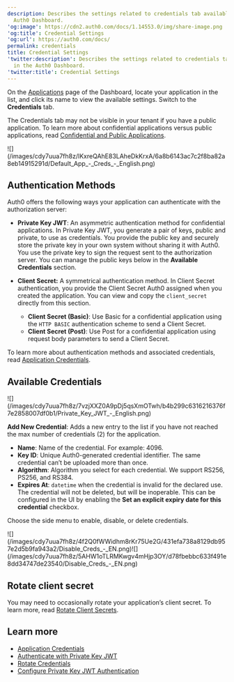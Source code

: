 ```yaml
---
description: Describes the settings related to credentials tab available in the
  Auth0 Dashboard.
'og:image': https://cdn2.auth0.com/docs/1.14553.0/img/share-image.png
'og:title': Credential Settings
'og:url': https://auth0.com/docs/
permalink: credentials
title: Credential Settings
'twitter:description': Describes the settings related to credentials tab available
  in the Auth0 Dashboard.
'twitter:title': Credential Settings
---
```

On the [Applications](http://manage.auth0.com/#/applications) page of the Dashboard, locate your application in the list, and click its name to view the available settings. Switch to the **Credentials** tab.

<Callout icon="file-lines" color="#0EA5E9" iconType="regular">

The Credentials tab may not be visible in your tenant if you have a public application. To learn more about confidential applications versus public applications, read [Confidential and Public Applications](/docs/get-started/applications/confidential-and-public-applications).

</Callout>

<Frame>![](/images/cdy7uua7fh8z/lKxreQAhE83LAheDkKrxA/6a8b6143ac7c2f8ba82a8eb14915291d/Default_App_-_Creds_-_English.png)</Frame>

## Authentication Methods

Auth0 offers the following ways your application can authenticate with the <Tooltip tip="Authorization Server: Centralized server that contributes to defining the boundaries of a user’s access. For example, your authorization server can control the data, tasks, and features available to a user." cta="View Glossary" href="/docs/glossary?term=authorization+server">authorization server</Tooltip>:

* **Private Key <Tooltip tip="JSON Web Token (JWT): Standard ID Token format (and often Access Token format) used to represent claims securely between two parties." cta="View Glossary" href="/docs/glossary?term=JWT">JWT</Tooltip>**: An asymmetric authentication method for confidential applications. In Private Key JWT, you generate a pair of keys, public and private, to use as credentials. You provide the public key and securely store the private key in your own system without sharing it with Auth0. You use the private key to sign the request sent to the authorization server. You can manage the public keys below in the **Available Credentials** section.
* **<Tooltip tip="Client Secret: Secret used by a client (application) to authenticate with the Authorization Server; it should be known to only the client and the Authorization Server and must be sufficiently random to not be guessable." cta="View Glossary" href="/docs/glossary?term=Client+Secret">Client Secret</Tooltip>:** A symmetrical authentication method. In Client Secret authentication, you provide the Client Secret Auth0 assigned when you created the application. You can view and copy the `client_secret` directly from this section.

  + **Client Secret (Basic)**: Use Basic for a confidential application using the `HTTP BASIC` authentication scheme to send a Client Secret.
  + **Client Secret (Post)**: Use Post for a confidential application using request body parameters to send a Client Secret.

To learn more about authentication methods and associated credentials, read [Application Credentials](/docs/secure/application-credentials).

## Available Credentials

<Frame>![](/images/cdy7uua7fh8z/7vzjXXZ0A9pDj5qsXmOTwh/b4b299c6316216376f7e2858007df0b1/Private_Key_JWT_-_English.png)</Frame>

**Add New Credential**: Adds a new entry to the list if you have not reached the max number of credentials (2) for the application.

* **Name**: Name of the credential. For example: 4096.
* **Key ID**: Unique Auth0-generated credential identifier. The same credential can’t be uploaded more than once.
* **Algorithm**: Algorithm you select for each credential. We support RS256, PS256, and RS384.
* **Expires At**: `datetime` when the credential is invalid for the declared use. The credential will not be deleted, but will be inoperable. This can be configured in the UI by enabling the **Set an explicit expiry date for this credential** checkbox.

Choose the side menu to enable, disable, or delete credentials.

<Frame>![](/images/cdy7uua7fh8z/4f2Q0fWWidhm8rKr75Ue2G/431efa738a8129db957e2d5b9fa943a2/Disable_Creds_-_EN.png)</Frame><Frame>![](/images/cdy7uua7fh8z/5AHW1oTLRMKwgv4mHjp3OY/d78fbebbc633f491e8dd34747de23540/Disable_Creds_-_EN.png)</Frame>

## Rotate client secret

You may need to occasionally rotate your application’s client secret. To learn more, read [Rotate Client Secrets](/docs/get-started/applications/rotate-client-secret).

## Learn more

* [Application Credentials](/docs/secure/application-credentials)
* [Authenticate with Private Key JWT](/docs/get-started/authentication-and-authorization-flow/authenticate-with-private-key-jwt)
* [Rotate Credentials](/docs/get-started/applications/rotate-credentials)
* [Configure Private Key JWT Authentication](/docs/get-started/applications/configure-private-key-jwt)